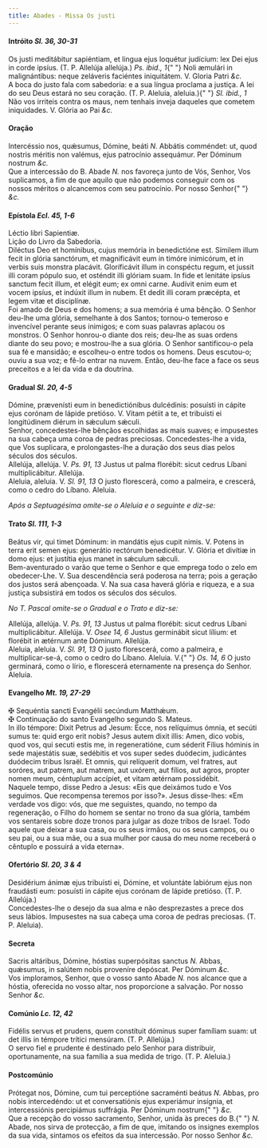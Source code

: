 ```yaml
---
title: Abades - Missa Os justi
---
```


<h4 class="text-center">
  Intróito <em>Sl. 36, 30-31</em>
</h4>
<div class="container-fluid">
  <div class="row">
    <div class="col-6 dropcaps text-justify">
      Os justi meditábitur sapiéntiam, et lingua ejus loquétur judícium: lex Dei
      ejus in corde ipsíus. (T. P. Allelúja allelúja.) <em>Ps. ibid., 1</em>{" "}
      Noli æmulári in malignántibus: neque zeláveris faciéntes iniquitátem. V.
      Gloria Patri <em>&c.</em>
    </div>
    <div class="col-6 dropcaps text-justify">
      A boca do justo fala com sabedoria: e a sua língua proclama a justiça. A
      lei do seu Deus estará no seu coração. (T. P. Aleluia, aleluia.){" "}
      <em>Sl. ibid., 1</em> Não vos irriteis contra os maus, nem tenhais inveja
      daqueles que cometem iniquidades. V. Glória ao Pai <em>&c.</em>
    </div>
  </div>
</div>

<h4 class="text-center">Oração</h4>
<div class="container-fluid">
  <div class="row">
    <div class="col-6 dropcaps text-justify">
      Intercéssio nos, quǽsumus, Dómine, beáti <em>N. </em>Abbátis comméndet:
      ut, quod nostris méritis non valémus, ejus patrocínio assequámur. Per
      Dóminum nostrum <em>&c.</em>
    </div>
    <div class="col-6 dropcaps text-justify">
      Que a intercessão do B. Abade <em>N. </em>nos favoreça junto de Vós,
      Senhor, Vos suplicamos, a fim de que aquilo que não podemos conseguir com
      os nossos méritos o alcancemos com seu patrocínio. Por nosso Senhor{" "}
      <em>&c.</em>
    </div>
  </div>
</div>

<h4 class="text-center">
  Epístola <em>Ecl. 45, 1-6</em>
</h4>
<div class="container-fluid">
  <div class="row">
    <div class="col-6 text-justify">Léctio libri Sapientiæ.</div>
    <div class="col-6 text-justify">Lição do Livro da Sabedoria.</div>
    <div class="col-6 dropcaps text-justify">
      Diléctus Deo et homínibus, cujus memória in benedictióne est. Símilem
      illum fecit in glória sanctórum, et magnificávit eum in timóre inimicórum,
      et in verbis suis monstra placávit. Gloríficávit illum in conspéctu regum,
      et jussit illi coram pópulo suo, et osténdit illi glóriam suam. In fide et
      lenitáte ipsíus sanctum fecit illum, et elégit eum; ex omni carne. Audívit
      enim eum et vocem ipsíus, et indúxit illum in nubem. Et dedit illi coram
      præcépta, et legem vitæ et disciplínæ.
    </div>
    <div class="col-6 dropcaps text-justify">
      Foi amado de Deus e dos homens; a sua memória é uma bênção. O Senhor
      deu-lhe uma glória, semelhante à dos Santos; tornou-o temeroso e
      invencível perante seus inimigos; e com suas palavras aplacou os monstros.
      O Senhor honrou-o diante dos reis; deu-lhe as suas ordens diante do seu
      povo; e mostrou-lhe a sua glória. O Senhor santificou-o pela sua fé e
      mansidão; e escolheu-o entre todos os homens. Deus escutou-o; ouviu a sua
      voz; e fê-lo entrar na nuvem. Então, deu-lhe face a face os seus preceitos
      e a lei da vida e da doutrina.
    </div>
  </div>
</div>

<h4 class="text-center">
  Gradual <em>Sl. 20, 4-5</em>
</h4>
<div class="container-fluid">
  <div class="row">
    <div class="col-6 dropcaps text-justify">
      Dómine, prævenísti eum in benedictiónibus dulcédinis: posuísti in cápite
      ejus corónam de lápide pretióso. V. Vitam pétiit a te, et tribuísti ei
      longitúdinem diérum in sǽculum sǽculi.
    </div>
    <div class="col-6 dropcaps text-justify">
      Senhor, concedestes-lhe bênçãos escolhidas as mais suaves; e impusestes na
      sua cabeça uma coroa de pedras preciosas. Concedestes-lhe a vida, que Vos
      suplicara, e prolongastes-lhe a duração dos seus dias pelos séculos dos
      séculos.
    </div>
    <div class="col-6 text-justify">
      Allelúja, allelúja. V. <em>Ps. 91, 13</em> Justus ut palma florébit: sicut
      cedrus Líbani multiplicábitur. Allelúja.
    </div>
    <div class="col-6 text-justify">
      Aleluia, aleluia. V. <em>Sl. 91, 13</em> O justo florescerá, como a
      palmeira, e crescerá, como o cedro do Líbano. Aleluia.
    </div>
  </div>
</div>

<em>Após a Septuagésima omite-se o Aleluia e o seguinte e diz-se:</em>

<h4 class="text-center">
  Trato <em>Sl. 111, 1-3</em>
</h4>
<div class="container-fluid">
  <div class="row">
    <div class="col-6 dropcaps text-justify">
      Beátus vir, qui timet Dóminum: in mandátis ejus cupit nimis. V. Potens in
      terra erit semen ejus: generátio rectórum benedicétur. V. Glória et
      divítiæ in domo ejus: et justítia ejus manet in sǽculum sǽculi.
    </div>
    <div class="col-6 dropcaps text-justify">
      Bem-aventurado o varão que teme o Senhor e que emprega todo o zelo em
      obedecer-Lhe. V. Sua descendência será poderosa na terra; pois a geração
      dos justos será abençoada. V. Na sua casa haverá glória e riqueza, e a sua
      justiça subsistirá em todos os séculos dos séculos.
    </div>
  </div>
</div>

<em>No T. Pascal omite-se o Gradual e o Trato e diz-se:</em>

<div class="container-fluid">
  <div class="row">
    <div class="col-6 text-justify">
      Allelúja, allelúja. V. <em>Ps. 91, 13</em> Justus ut palma florébit: sicut
      cedrus Líbani multiplicábitur. Allelúja. V. <em>Osee 14, 6</em> Justus
      germinábit sicut lílium: et florébit in ætérnum ante Dóminum. Allelúja.
    </div>
    <div class="col-6 text-justify">
      Aleluia, aleluia. V. <em>Sl. 91, 13</em> O justo florescerá, como a
      palmeira, e multiplicar-se-á, como o cedro do Líbano. Aleluia. V.{" "}
      <em>Os. 14, 6</em> O justo germinará, como o lírio, e florescerá
      eternamente na presença do Senhor. Aleluia.
    </div>
  </div>
</div>

<h4 class="text-center">
  Evangelho <em>Mt. 19, 27-29</em>
</h4>
<div class="container-fluid">
  <div class="row">
    <div class="col-6 text-justify">
      <span class="text-danger">&#10016;</span> Sequéntia sancti Evangélii
      secúndum Matthǽum.
    </div>
    <div class="col-6 text-justify">
      <span class="text-danger">&#10016;</span> Continuação do santo Evangelho
      segundo S. Mateus.
    </div>
    <div class="col-6 dropcaps text-justify">
      In illo témpore: Dixit Petrus ad Jesum: Ecce, nos relíquimus ómnia, et
      secúti sumus te: quid ergo erit nobis? Jesus autem dixit illis: Amen, dico
      vobis, quod vos, qui secuti estis me, in regeneratióne, cum séderit Fílius
      hóminis in sede majestátis suæ, sedébitis et vos super sedes duódecim,
      judicántes duódecim tribus Israël. Et omnis, qui relíquerit domum, vel
      fratres, aut soróres, aut patrem, aut matrem, aut uxórem, aut fílios, aut
      agros, propter nomen meum, céntuplum accípiet, et vitam ætérnam
      possidébit.
    </div>
    <div class="col-6 dropcaps text-justify">
      Naquele tempo, disse Pedro a Jesus: «Eis que deixámos tudo e Vos seguimos.
      Que recompensa teremos por isso?». Jesus disse-lhes: «Em verdade vos digo:
      vós, que me seguistes, quando, no tempo da regeneração, o Filho do homem
      se sentar no trono da sua glória, também vos sentareis sobre doze tronos
      para julgar as doze tribos de Israel. Todo aquele que deixar a sua casa,
      ou os seus irmãos, ou os seus campos, ou o seu pai, ou a sua mãe, ou a sua
      mulher por causa do meu nome receberá o cêntuplo e possuirá a vida
      eterna».
    </div>
  </div>
</div>

<h4 class="text-center">
  Ofertório <em>Sl. 20, 3 & 4</em>
</h4>
<div class="container-fluid">
  <div class="row">
    <div class="col-6 dropcaps text-justify">
      Desidérium ánimæ ejus tribuísti ei, Dómine, et voluntáte labiórum ejus non
      fraudásti eum: posuísti in cápite ejus corónam de lápide pretióso. (T. P.
      Allelúja.)
    </div>
    <div class="col-6 dropcaps text-justify">
      Concedestes-lhe o desejo da sua alma e não desprezastes a prece dos seus
      lábios. Impusestes na sua cabeça uma coroa de pedras preciosas. (T. P.
      Aleluia).
    </div>
  </div>
</div>

<h4 class="text-center">Secreta</h4>
<div class="container-fluid">
  <div class="row">
    <div class="col-6 dropcaps text-justify">
      Sacris altáribus, Dómine, hóstias superpósitas sanctus <em>N. </em>Abbas,
      quǽsumus, in salútem nobis proveníre depóscat. Per Dóminum <em>&c.</em>
    </div>
    <div class="col-6 dropcaps text-justify">
      Vos imploramos, Senhor, que o vosso santo Abade <em>N. </em>nos alcance
      que a hóstia, oferecida no vosso altar, nos proporcione a salvação. Por
      nosso Senhor <em>&c.</em>
    </div>
  </div>
</div>

<h4 class="text-center">
  Comúnio <em>Lc. 12, 42</em>
</h4>
<div class="container-fluid">
  <div class="row">
    <div class="col-6 dropcaps text-justify">
      Fidélis servus et prudens, quem constítuit dóminus super famíliam suam: ut
      det illis in témpore trítici mensúram. (T. P. Allelúja.)
    </div>
    <div class="col-6 dropcaps text-justify">
      O servo fiel e prudente é destinado pelo Senhor para distribuir,
      oportunamente, na sua família a sua medida de trigo. (T. P. Aleluia.)
    </div>
  </div>
</div>

<h4 class="text-center">Postcomúnio</h4>
<div class="container-fluid">
  <div class="row">
    <div class="col-6 dropcaps text-justify">
      Prótegat nos, Dómine, cum tui perceptióne sacraménti beátus <em>N. </em>
      Abbas, pro nobis intercedéndo: ut et conversatiónis ejus experiámur
      insígnia, et intercessiónis percipiámus suffrágia. Per Dóminum nostrum{" "}
      <em>&c.</em>
    </div>
    <div class="col-6 dropcaps text-justify">
      Que a recepção do vosso sacramento, Senhor, unida às preces do B.{" "}
      <em>N. </em>Abade, nos sirva de protecção, a fim de que, imitando os
      insignes exemplos da sua vida, sintamos os efeitos da sua intercessão. Por
      nosso Senhor <em>&c.</em>
    </div>
  </div>
</div>
